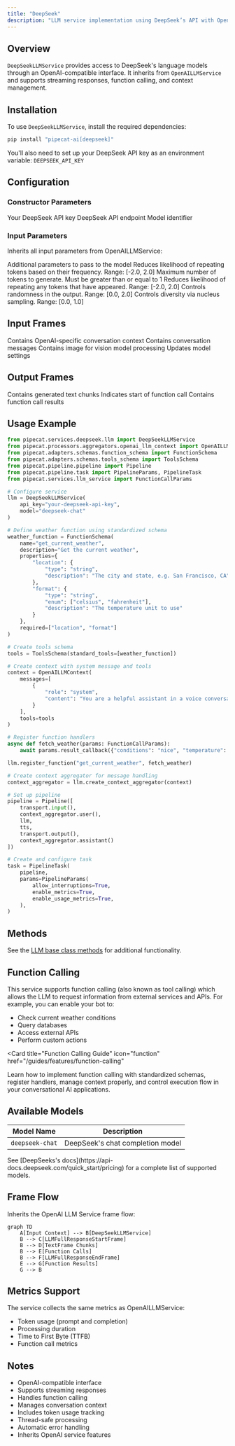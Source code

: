 ```yaml
---
title: "DeepSeek"
description: "LLM service implementation using DeepSeek’s API with OpenAI-compatible interface"
---
```


## Overview

`DeepSeekLLMService` provides access to DeepSeek's language models through an OpenAI-compatible interface. It inherits from `OpenAILLMService` and supports streaming responses, function calling, and context management.

## Installation

To use `DeepSeekLLMService`, install the required dependencies:

```bash
pip install "pipecat-ai[deepseek]"
```

You'll also need to set up your DeepSeek API key as an environment variable: `DEEPSEEK_API_KEY`

## Configuration

### Constructor Parameters

<ParamField path="api_key" type="str" required>
  Your DeepSeek API key
</ParamField>

<ParamField path="base_url" type="str" default="https://api.deepseek.com/v1">
  DeepSeek API endpoint
</ParamField>

<ParamField path="model" type="str" default="deepseek-chat">
  Model identifier
</ParamField>

### Input Parameters

Inherits all input parameters from OpenAILLMService:

<ParamField path="extra" type="Optional[Dict[str, Any]]">
  Additional parameters to pass to the model
</ParamField>

<ParamField path="frequency_penalty" type="Optional[float]">
  Reduces likelihood of repeating tokens based on their frequency. Range: [-2.0,
  2.0]
</ParamField>

<ParamField path="max_tokens" type="Optional[int]">
  Maximum number of tokens to generate. Must be greater than or equal to 1
</ParamField>

<ParamField path="presence_penalty" type="Optional[float]">
  Reduces likelihood of repeating any tokens that have appeared. Range: [-2.0,
  2.0]
</ParamField>

<ParamField path="temperature" type="Optional[float]">
  Controls randomness in the output. Range: [0.0, 2.0]
</ParamField>

<ParamField path="top_p" type="Optional[float]">
  Controls diversity via nucleus sampling. Range: [0.0, 1.0]
</ParamField>

## Input Frames

<ParamField path="OpenAILLMContextFrame" type="Frame">
  Contains OpenAI-specific conversation context
</ParamField>

<ParamField path="LLMMessagesFrame" type="Frame">
  Contains conversation messages
</ParamField>

<ParamField path="VisionImageRawFrame" type="Frame">
  Contains image for vision model processing
</ParamField>

<ParamField path="LLMUpdateSettingsFrame" type="Frame">
  Updates model settings
</ParamField>

## Output Frames

<ParamField path="TextFrame" type="Frame">
  Contains generated text chunks
</ParamField>

<ParamField path="FunctionCallInProgressFrame" type="Frame">
  Indicates start of function call
</ParamField>

<ParamField path="FunctionCallResultFrame" type="Frame">
  Contains function call results
</ParamField>

## Usage Example

```python
from pipecat.services.deepseek.llm import DeepSeekLLMService
from pipecat.processors.aggregators.openai_llm_context import OpenAILLMContext
from pipecat.adapters.schemas.function_schema import FunctionSchema
from pipecat.adapters.schemas.tools_schema import ToolsSchema
from pipecat.pipeline.pipeline import Pipeline
from pipecat.pipeline.task import PipelineParams, PipelineTask
from pipecat.services.llm_service import FunctionCallParams

# Configure service
llm = DeepSeekLLMService(
    api_key="your-deepseek-api-key",
    model="deepseek-chat"
)

# Define weather function using standardized schema
weather_function = FunctionSchema(
    name="get_current_weather",
    description="Get the current weather",
    properties={
        "location": {
            "type": "string",
            "description": "The city and state, e.g. San Francisco, CA"
        },
        "format": {
            "type": "string",
            "enum": ["celsius", "fahrenheit"],
            "description": "The temperature unit to use"
        }
    },
    required=["location", "format"]
)

# Create tools schema
tools = ToolsSchema(standard_tools=[weather_function])

# Create context with system message and tools
context = OpenAILLMContext(
    messages=[
        {
            "role": "system",
            "content": "You are a helpful assistant in a voice conversation. Keep responses concise."
        }
    ],
    tools=tools
)

# Register function handlers
async def fetch_weather(params: FunctionCallParams):
    await params.result_callback({"conditions": "nice", "temperature": "75"})

llm.register_function("get_current_weather", fetch_weather)

# Create context aggregator for message handling
context_aggregator = llm.create_context_aggregator(context)

# Set up pipeline
pipeline = Pipeline([
    transport.input(),
    context_aggregator.user(),
    llm,
    tts,
    transport.output(),
    context_aggregator.assistant()
])

# Create and configure task
task = PipelineTask(
    pipeline,
    params=PipelineParams(
        allow_interruptions=True,
        enable_metrics=True,
        enable_usage_metrics=True,
    ),
)
```

## Methods

See the [LLM base class methods](/server/base-classes/llm#methods) for additional functionality.

## Function Calling

This service supports function calling (also known as tool calling) which allows the LLM to request information from external services and APIs. For example, you can enable your bot to:

- Check current weather conditions
- Query databases
- Access external APIs
- Perform custom actions

<Card
  title="Function Calling Guide"
  icon="function"
  href="/guides/features/function-calling"
>
  Learn how to implement function calling with standardized schemas, register
  handlers, manage context properly, and control execution flow in your
  conversational AI applications.
</Card>

## Available Models

| Model Name      | Description                      |
| --------------- | -------------------------------- |
| `deepseek-chat` | DeepSeek's chat completion model |

<Note>
  See [DeepSeeks's docs](https://api-docs.deepseek.com/quick_start/pricing) for
  a complete list of supported models.
</Note>

## Frame Flow

Inherits the OpenAI LLM Service frame flow:

```mermaid
graph TD
    A[Input Context] --> B[DeepSeekLLMService]
    B --> C[LLMFullResponseStartFrame]
    B --> D[TextFrame Chunks]
    B --> E[Function Calls]
    B --> F[LLMFullResponseEndFrame]
    E --> G[Function Results]
    G --> B
```

## Metrics Support

The service collects the same metrics as OpenAILLMService:

- Token usage (prompt and completion)
- Processing duration
- Time to First Byte (TTFB)
- Function call metrics

## Notes

- OpenAI-compatible interface
- Supports streaming responses
- Handles function calling
- Manages conversation context
- Includes token usage tracking
- Thread-safe processing
- Automatic error handling
- Inherits OpenAI service features
